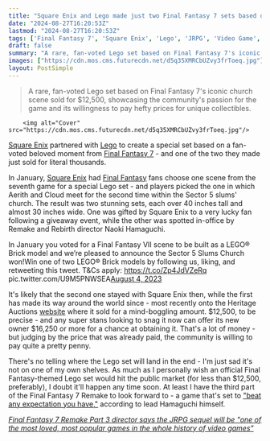 ```yaml
---
title: "Square Enix and Lego made just two Final Fantasy 7 sets based on one of the JRPG's most iconic moments, and someone just bought one of them for $12,500"
date: "2024-08-27T16:20:53Z"
lastmod: "2024-08-27T16:20:53Z"
tags: ['Final Fantasy 7', 'Square Enix', 'Lego', 'JRPG', 'Video Game', 'Collectibles', 'Gaming News']
draft: false
summary: "A rare, fan-voted Lego set based on Final Fantasy 7's iconic church scene sold for $12,500, showcasing the community's passion for the game and its willingness to pay hefty prices for unique collectibles."
images: ["https://cdn.mos.cms.futurecdn.net/d5q35XMRCbUZvy3frToeq.jpg"]
layout: PostSimple
---
```

> A rare, fan-voted Lego set based on Final Fantasy 7's iconic church scene sold for $12,500, showcasing the community's passion for the game and its willingness to pay hefty prices for unique collectibles.


        <img alt="Cover" src="https://cdn.mos.cms.futurecdn.net/d5q35XMRCbUZvy3frToeq.jpg"/>
        
[<u>Square Enix</u>](https://www.gamesradar.com/tag/square_enix/) partnered with [Lego](https://www.gamesradar.com/lego/) to create a special set based on a fan-voted beloved moment from [<u>Final Fantasy 7</u>](https://www.gamesradar.com/final-fantasy-7/) - and one of the two they made just sold for literal thousands.

In January, [Square Enix](https://www.gamesradar.com/tag/square_enix/) had [<u>Final Fantasy</u>](https://www.gamesradar.com/games/jrpg/final-fantasy/) fans choose one scene from the seventh game for a special Lego set - and players picked the one in which Aerith and Cloud meet for the second time within the Sector 5 slums' church. The result was two stunning sets, each over 40 inches tall and almost 30 inches wide. One was gifted by Square Enix to a very lucky fan following a giveaway event, while the other was spotted in-office by Remake and Rebirth director Naoki Hamaguchi.

In January you voted for a Final Fantasy VII scene to be built as a LEGO® Brick model and we’re pleased to announce the Sector 5 Slums Church won!Win one of two LEGO® Brick models by following us, liking, and retweeting this tweet. T&Cs apply: https://t.co/Zp4JdVZeRq pic.twitter.com/U9M5PNWSEA[August 4, 2023](https://twitter.com/finalfantasyvii/status/1687388627670847488)

It's likely that the second one stayed with Square Enix then, while the first has made its way around the world since - most recently onto the Heritage Auctions [<u>website</u>](https://comics.ha.com/itm/memorabilia/trading-cards/final-fantasy-vii-lego-set-diorama-cloud-strife-and-aerith-gainsborough-in-the-sector-5-slums-square-enix-2023-/a/7378-28102.s) where it sold for a mind-boggling amount. $12,500, to be precise - and any super stans looking to snag it now can offer its new owner $16,250 or more for a chance at obtaining it. That's a lot of money - but judging by the price that was already paid, the community is willing to pay quite a pretty penny.

There's no telling where the Lego set will land in the end - I'm just sad it's not on one of my own shelves. As much as I personally wish an official Final Fantasy-themed Lego set would hit the public market (for less than $12,500, preferably), I doubt it'll happen any time soon. At least I have the third part of the Final Fantasy 7 Remake to look forward to - a game that's set to [<u>"beat any expectation you have,"</u>](https://www.gamesradar.com/games/final-fantasy/final-fantasy-7-remake-part-3-will-beat-any-expectation-you-have-says-rebirth-director/) according to lead Hamaguchi himself.

[<u><em>Final Fantasy 7 Remake Part 3 director says the JRPG sequel will be "one of the most loved, most popular games in the whole history of video games"</em></u>](https://www.gamesradar.com/games/final-fantasy/final-fantasy-7-remake-part-3-director-says-the-jrpg-sequel-will-be-one-of-the-most-loved-most-popular-games-in-the-whole-history-of-video-games/)
        